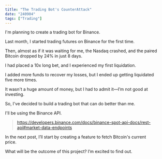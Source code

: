 ```yaml
---
title: "The Trading Bot's CounterAttack"
date: "240904"
tags: ["Trading"]
---
```


I'm planning to create a trading bot for Binance.

Last month, I started trading futures on Binance for the first time.

Then, almost as if it was waiting for me, the Nasdaq crashed, and the paired Bitcoin dropped by 24% in just 8 days.

I had placed a 10x long bet, and I experienced my first liquidation.

I added more funds to recover my losses, but I ended up getting liquidated five more times.

It wasn't a huge amount of money, but I had to admit it—I’m not good at investing.

So, I've decided to build a trading bot that can do better than me.

I'll be using the Binance API.

> https://developers.binance.com/docs/binance-spot-api-docs/rest-api#market-data-endpoints

In the next post, I’ll start by creating a feature to fetch Bitcoin's current price.

What will be the outcome of this project? I’m excited to find out.
